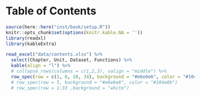 
# Table of Contents {#contents}

```r
source(here::here("inst/book/setup.R"))
knitr::opts_chunk$set(options(knitr.kable.NA = ''))
library(readxl)
library(kableExtra)
```

```r
read_excel("data/contents.xlsx") %>%
  select(Chapter, Unit, Dataset, Functions) %>%
  kable(align = "l") %>%
  # collapse_rows(columns = c(1,2,3), valign = "middle") %>%
  row_spec(row = c(1, 6, 10, 34), background = "#e6e6e6", color = "#104e8b")
  # row_spec(row = 5, background = "#e6e6e6", color = "#104e8b")
  # row_spec(row = 1:33 ,background = "white")
```

